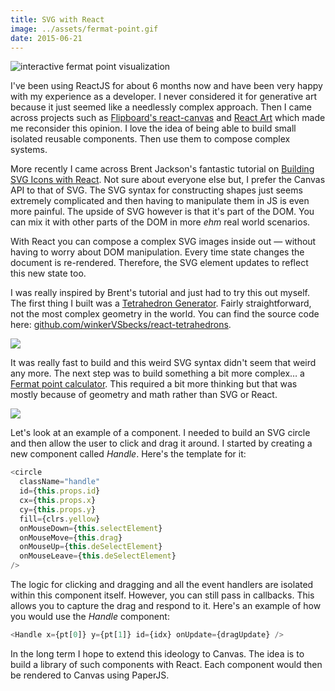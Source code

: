 ```yaml
---
title: SVG with React
image: ../assets/fermat-point.gif
date: 2015-06-21
---
```


<img
  src="../assets/fermat-point.gif"
  alt="interactive fermat point visualization"
/>

<DemoSource
  demo="http://winkervsbecks.github.io/fermat-point"
  source="https://github.com/winkerVSbecks/fermat-point"
/>

I've been using ReactJS for about 6 months now and have been very happy with my experience as a developer. I never considered it for generative art because it just seemed like a needlessly complex approach. Then I came across projects such as [Flipboard's react-canvas](https://github.com/Flipboard/react-canvas) and [React Art](https://github.com/reactjs/react-art) which made me reconsider this opinion. I love the idea of being able to build small isolated reusable components. Then use them to compose complex systems.

More recently I came across Brent Jackson's fantastic tutorial on [Building SVG Icons with React](http://jxnblk.com/react-icons). Not sure about everyone else but, I prefer the Canvas API to that of SVG. The SVG syntax for constructing shapes just seems extremely complicated and then having to manipulate them in JS is even more painful. The upside of SVG however is that it's part of the DOM. You can mix it with other parts of the DOM in more _ehm_ real world scenarios.

With React you can compose a complex SVG images inside out &mdash; without having to worry about DOM manipulation. Every time state changes the document is re-rendered. Therefore, the SVG element updates to reflect this new state too.

I was really inspired by Brent's tutorial and just had to try this out myself. The first thing I built was a [Tetrahedron Generator](http://winkervsbecks.github.io/react-tetrahedrons). Fairly straightforward, not the most complex geometry in the world. You can find the source code here: [github.com/winkerVSbecks/react-tetrahedrons](https://github.com/winkerVSbecks/react-tetrahedrons).

![](../assets/tetrahedron.gif)

It was really fast to build and this weird SVG syntax didn't seem that weird any more. The next step was to build something a bit more complex… a [Fermat point calculator](http://winkervsbecks.github.io/fermat-point). This required a bit more thinking but that was mostly because of geometry and math rather than SVG or React.

![](../assets/moving-triangles.gif)

Let's look at an example of a component. I needed to build an SVG circle and then allow the user to click and drag it around. I started by creating a new component called _Handle_. Here's the template for it:

```js
<circle
  className="handle"
  id={this.props.id}
  cx={this.props.x}
  cy={this.props.y}
  fill={clrs.yellow}
  onMouseDown={this.selectElement}
  onMouseMove={this.drag}
  onMouseUp={this.deSelectElement}
  onMouseLeave={this.deSelectElement}
/>
```

The logic for clicking and dragging and all the event handlers are isolated within this component itself. However, you can still pass in callbacks. This allows you to capture the drag and respond to it. Here's an example of how you would use the _Handle_ component:

```js
<Handle x={pt[0]} y={pt[1]} id={idx} onUpdate={dragUpdate} />
```

In the long term I hope to extend this ideology to Canvas. The idea is to build a library of such components with React. Each component would then be rendered to Canvas using PaperJS.
